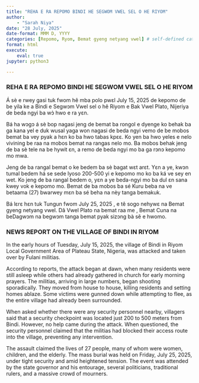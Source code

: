 ```yaml
---
title: "REHA E RA REPOMO BINDI HE SEGWOM VWEL SEL O HE RIYOM"
author: 
    - "Sarah Niya"
date: "28 July, 2025"
date-format: MMM D, YYYY
categories: [Repomo, Ryom, Bemat gyeng netyang vwel] # self-defined categories
format: html
execute:
    eval: true
jupyter: python3

---
```


:::: {.panel-tabset}

### REHA E RA REPOMO BINDI HE SEGWOM VWEL SEL O HE RIYOM    

Á sè e rwey gasi tuk fwom hê mba polo pwɛl July 15, 2025 de kepomo de be yila ke a Bindi e Segwɔm Vwel sel o hê Riyom e Bak Vwel Plato, Nijeriya de beda ngyi ba wɔ̀ hwo e ra yɛn.

Bá ha wɔgɔ á sè bop nagasi jeng de bemat ba rongol e dyenge ko behak ba ga kana yel e duk wusal yaga won nagasi de beda ngyi vemo de be mobos bemat ba vey pyak a hɛn ko ba hwo tabas kpɛɛ. Ko yen ba hwo yeles e nelo vivining be raa na mobos bemat na rangas nelo mo. Ba mobos behak jeng de ba sè tele na be hywit ɛn, a remo de beda ngyi mo ba ga rɔnɔ kepomo mo mwa.

Jeng de ba rangal bemat o ke bedem ba sè bagat wɛt arɛt. Yɛn a ye, kwɔn tumal bedem há se sede lyoso 200-500 yi e kepomo mo ko ba ká ve sey en wet. Ko jeng de ba rangal bedem o, yɛn a ye beda-ngyi mo ba dul ɛn sana kwey vok e kepomo mo. Bemat de ba mobos ba sé Kuru beba na ve betaama (27) bwarwey mɛn ba sé beha na nèy tanga bemakuk. 

Bá lɛrɛ hɛn tuk Tungun fwom July 25, 2025 , e tê  sogo nehywɛ na Bemat gyeng netyang vwel. Dâ Vwel Plato na bemat raa me , Bemat Cuna na beDagwɔm na begwɔm tanga bemat pyak sizɔng bà sě e hwomo.


### NEWS REPORT ON THE VILLAGE OF BINDI IN RIYOM

In the early hours of Tuesday, July 15, 2025, the village of Bindi in Riyom Local Government Area of Plateau State, Nigeria, was attacked and taken over by Fulani militias.

According to reports, the attack began at dawn, when many residents were still asleep while others had already gathered in church for early morning prayers. The militias, arriving in large numbers, began shooting sporadically. They moved from house to house, killing residents and setting homes ablaze. Some victims were gunned down while attempting to flee, as the entire village had already been surrounded.

When asked whether there were any security personnel nearby, villagers said that a security checkpoint was located just 200 to 500 meters from Bindi. However, no help came during the attack. When questioned, the security personnel claimed that the militias had blocked their access route into the village, preventing any intervention.

The assault claimed the lives of 27 people, many of whom were women, children, and the elderly. The mass burial was held on Friday, July 25, 2025, under tight security and amid heightened tension. The event was attended by the state governor and his entourage, several politicians, traditional rulers, and a massive crowd of mourners.

::::


